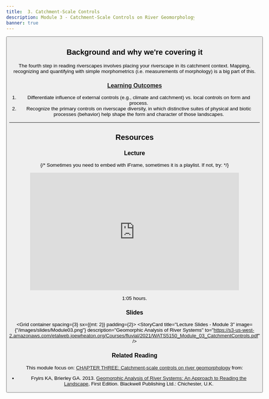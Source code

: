 ```yaml
---
title: 	3. Catchment-Scale Controls
description: Module 3 - Catchment-Scale Controls on River Geomorphology
banner: true
---
```


<Button to="/Assignments/module-03_assignment" title="See Corresponding Assignment" fullWidth color="secondary" iconName="AssignmentTurnedIn" />

## Background and why we're covering it

The fourth step in reading riverscapes involves placing your riverscape in its catchment context. Mapping, recognizing and quantifying with simple morphometrics (i.e. measurements of morphology) is a big part of this. 

### [Learning Outcomes](/syllabus/#course-objectives)

1. Differentiate influence of external controls (e.g., climate and catchment) vs. local controls on form and process. 
4. Recognize the primary controls on riverscape diversity, in which distinctive suites of physical and biotic processes (behavior) help shape the form and character of those landscapes. 


------

## Resources

### Lecture

{/* Sometimes you need to embed with iFrame, sometimes it is a playlist. If not, try:
<Youtube id="A0gm-b6xsog?si=yGpQW8Xb9Gi31MfI" caption="Joe's Module 1 Lecture"/> 
*/}

<div align="center">
<iframe width="560" height="315" src="https://www.youtube.com/embed/videoseries?list=PL0ZiZg4rilzJwx_00rfvJOBjTy6hyQiRh" frameborder="0" allow="autoplay; encrypted-media" allowfullscreen></iframe>
</div>

<Icon iconName="AccessTime" /> 1:05 hours.

### Slides

<Grid container spacing={3} sx={{mt: 2}} padding={2}>
      <StoryCard 
        title="Lecture Slides - Module 3"
        image={"/images/slides/Module03.png"}
        description="Geomorphic Analysis of River Systems"
        to="https://s3-us-west-2.amazonaws.com/etalweb.joewheaton.org/Courses/fluvial/2021/WATS5150_Module_03_CatchmentControls.pdf" />
</Grid> 


### Related Reading


This module focus on:  [CHAPTER THREE: Catchment-scale controls on river geomorphology](https://ebookcentral-proquest-com.dist.lib.usu.edu/lib/usu/reader.action?docID=1032536&ppg=45) from:
- Fryirs KA, Brierley GA. 2013. [Geomorphic Analysis of River Systems: An Approach to Reading the Landscape](https://www.wiley.com/en-au/Geomorphic+Analysis+of+River+Systems%3A+An+Approach+to+Reading+the+Landscape-p-9781405192743), First Edition.  Blackwell Publishing Ltd.: Chichester, U.K.






